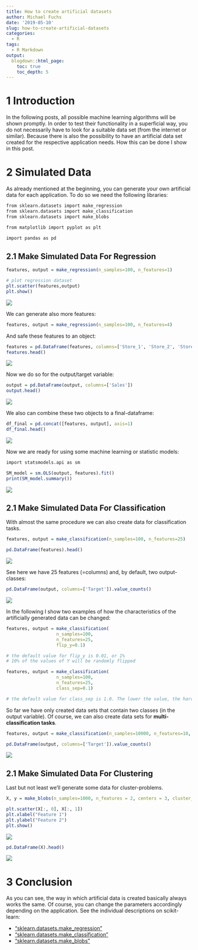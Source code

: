 ```yaml
---
title: How to create artificial datasets
author: Michael Fuchs
date: '2019-05-10'
slug: how-to-create-artificial-datasets
categories:
  - R
tags:
  - R Markdown
output:
  blogdown::html_page:
    toc: true
    toc_depth: 5
---
```




# 1 Introduction

In the following posts, all possible machine learning algorithms will be shown promptly.
In order to test their functionality in a superficial way, you do not necessarily have to look for a suitable data set (from the internet or similar). Because there is also the possibility to have an artificial data set created for the respective application needs.
How this can be done I show in this post.




# 2 Simulated Data

As already mentioned at the beginning, you can generate your own artificial data for each application.
To do so we need the following libraries:

```r
from sklearn.datasets import make_regression
from sklearn.datasets import make_classification
from sklearn.datasets import make_blobs

from matplotlib import pyplot as plt

import pandas as pd
```

## 2.1 Make Simulated Data For Regression


```r
features, output = make_regression(n_samples=100, n_features=1)
```


```r
# plot regression dataset
plt.scatter(features,output)
plt.show() 
```

![](/post/2019-05-10-how-to-create-artificial-datasets_files/p62p1.png)

We can generate also more features:

```r
features, output = make_regression(n_samples=100, n_features=4)
```

And safe these features to an object:

```r
features = pd.DataFrame(features, columns=['Store_1', 'Store_2', 'Store_3', 'Store_4'])
features.head()
```

![](/post/2019-05-10-how-to-create-artificial-datasets_files/p62p2.png)

Now we do so for the output/target variable:

```r
output = pd.DataFrame(output, columns=['Sales'])
output.head()
```

![](/post/2019-05-10-how-to-create-artificial-datasets_files/p62p3.png)

We also can combine these two objects to a final-dataframe:


```r
df_final = pd.concat([features, output], axis=1)
df_final.head()
```

![](/post/2019-05-10-how-to-create-artificial-datasets_files/p62p4.png)


Now we are ready for using some machine learning or statistic models:


```r
import statsmodels.api as sm

SM_model = sm.OLS(output, features).fit()
print(SM_model.summary())
```

![](/post/2019-05-10-how-to-create-artificial-datasets_files/p62p5.png)


## 2.1 Make Simulated Data For Classification

With almost the same procedure we can also create data for classification tasks.


```r
features, output = make_classification(n_samples=100, n_features=25)
```


```r
pd.DataFrame(features).head() 
```

![](/post/2019-05-10-how-to-create-artificial-datasets_files/p62p6.png)

See here we have 25 features (=columns) and, by default, two output-classes:



```r
pd.DataFrame(output, columns=['Target']).value_counts()
```

![](/post/2019-05-10-how-to-create-artificial-datasets_files/p62p7.png)

In the following I show two examples of how the characteristics of the artificially generated data can be changed:

```r
features, output = make_classification(
                   n_samples=100, 
                   n_features=25,
                   flip_y=0.1)

# the default value for flip_y is 0.01, or 1%
# 10% of the values of Y will be randomly flipped
```

```r
features, output = make_classification(
                   n_samples=100, 
                   n_features=25,
                   class_sep=0.1)

# the default value for class_sep is 1.0. The lower the value, the harder classification is
```


So far we have only created data sets that contain two classes (in the output variable).
Of course, we can also create data sets for **multi-classification tasks**.


```r
features, output = make_classification(n_samples=10000, n_features=10, n_informative=5, n_classes=5)
```


```r
pd.DataFrame(output, columns=['Target']).value_counts()
```

![](/post/2019-05-10-how-to-create-artificial-datasets_files/p62p8.png)


## 2.1 Make Simulated Data For Clustering

Last but not least we'll generate some data for cluster-problems.


```r
X, y = make_blobs(n_samples=1000, n_features = 2, centers = 3, cluster_std = 0.7)

plt.scatter(X[:, 0], X[:, 1])
plt.xlabel("Feature 1")
plt.ylabel("Feature 2")
plt.show()
```

![](/post/2019-05-10-how-to-create-artificial-datasets_files/p62p9.png)


```r
pd.DataFrame(X).head()
```

![](/post/2019-05-10-how-to-create-artificial-datasets_files/p62p10.png)



# 3 Conclusion

As you can see, the way in which artificial data is created basically always works the same.
Of course, you can change the parameters accordingly depending on the application. See the individual descriptions on scikit-learn:

+ ["sklearn.datasets.make_regression"](https://scikit-learn.org/stable/modules/generated/sklearn.datasets.make_regression.html#sklearn.datasets.make_regression)
+ ["sklearn.datasets.make_classification"](https://scikit-learn.org/stable/modules/generated/sklearn.datasets.make_classification.html#sklearn.datasets.make_classification)
+ ["sklearn.datasets.make_blobs"](https://scikit-learn.org/stable/modules/generated/sklearn.datasets.make_blobs.html#sklearn.datasets.make_blobs)






